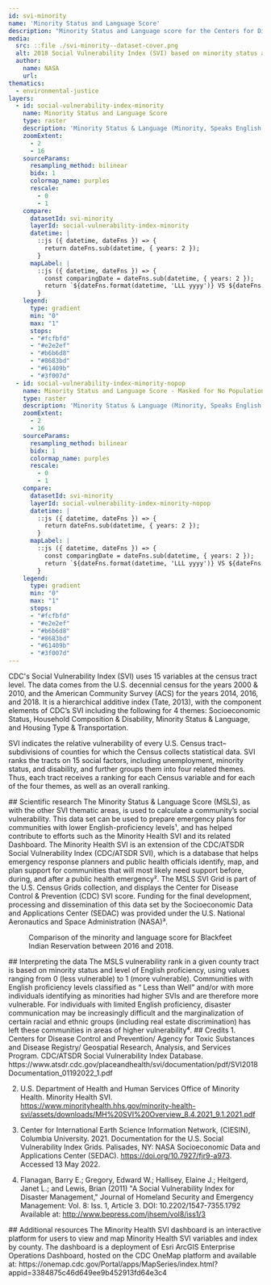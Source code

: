 ```yaml
---
id: svi-minority
name: 'Minority Status and Language Score'
description: "Minority Status and Language score for the Centers for Disease Control and Prevention (CDC) Social Vulnerability Index (SVI) gridded at a spatial resolution of 1 km"
media:
  src: ::file ./svi-minority--dataset-cover.png
  alt: 2018 Social Vulnerability Index (SVI) based on minority status and language score.
  author:
    name: NASA
    url: 
thematics:
  - environmental-justice
layers:
  - id: social-vulnerability-index-minority
    name: Minority Status and Language Score
    type: raster
    description: 'Minority Status & Language (Minority, Speaks English “Less than Well”) - Percentile ranking'
    zoomExtent:
      - 2
      - 16
    sourceParams:
      resampling_method: bilinear
      bidx: 1
      colormap_name: purples
      rescale:
        - 0
        - 1
    compare:
      datasetId: svi-minority
      layerId: social-vulnerability-index-minority
      datetime: |
        ::js ({ datetime, dateFns }) => {
          return dateFns.sub(datetime, { years: 2 });
        }
      mapLabel: |
        ::js ({ datetime, dateFns }) => {
          const comparingDate = dateFns.sub(datetime, { years: 2 });
          return `${dateFns.format(datetime, 'LLL yyyy')} VS ${dateFns.format(comparingDate, 'LLL yyyy')}`;
        }
    legend:
      type: gradient
      min: "0"
      max: "1"
      stops:
      - "#fcfbfd"
      - "#e2e2ef"
      - "#b6b6d8"
      - "#8683bd"
      - "#61409b"
      - "#3f007d"
  - id: social-vulnerability-index-minority-nopop
    name: Minority Status and Language Score - Masked for No Population
    type: raster
    description: 'Minority Status & Language (Minority, Speaks English “Less than Well”) - Percentile ranking'
    zoomExtent:
      - 2
      - 16
    sourceParams:
      resampling_method: bilinear
      bidx: 1
      colormap_name: purples
      rescale:
        - 0
        - 1
    compare:
      datasetId: svi-minority
      layerId: social-vulnerability-index-minority-nopop
      datetime: |
        ::js ({ datetime, dateFns }) => {
          return dateFns.sub(datetime, { years: 2 });
        }
      mapLabel: |
        ::js ({ datetime, dateFns }) => {
          const comparingDate = dateFns.sub(datetime, { years: 2 });
          return `${dateFns.format(datetime, 'LLL yyyy')} VS ${dateFns.format(comparingDate, 'LLL yyyy')}`;
        }
    legend:
      type: gradient
      min: "0"
      max: "1"
      stops:
      - "#fcfbfd"
      - "#e2e2ef"
      - "#b6b6d8"
      - "#8683bd"
      - "#61409b"
      - "#3f007d"
---
```


<Block>
<Prose>
CDC's Social Vulnerability Index (SVI) uses 15 variables at the census tract level. The data comes from the U.S. decennial census for the years 2000 & 2010, and the American Community Survey (ACS) for the years 2014, 2016, and 2018. It is a hierarchical additive index (Tate, 2013), with the component elements of CDC’s SVI including the following for 4 themes: Socioeconomic Status, Household Composition & Disability, Minority Status & Language, and Housing Type & Transportation.

SVI indicates the relative vulnerability of every U.S. Census tract–subdivisions of counties for which the Census collects statistical data. SVI ranks the tracts on 15 social factors, including unemployment, minority status, and disability, and further groups them into four related themes. Thus, each tract receives a ranking for each Census variable and for each of the four themes, as well as an overall ranking.
</Prose>
</Block>

<Block>
<Prose>
## Scientific research
The Minority Status & Language Score (MSLS), as with the other SVI thematic areas, is used to calculate a community’s social vulnerability. This data set can be used to prepare emergency plans for communities with lower English-proficiency levels¹, and has helped contribute to efforts such as the Minority Health SVI and its related Dashboard. The Minority Health SVI is an extension of the CDC/ATSDR Social Vulnerability Index (CDC/ATSDR SVI), which is a database that helps emergency response planners and public health officials identify, map, and plan support for communities that will most likely need support before, during, and after a public health emergency². The MSLS SVI Grid is part of the U.S. Census Grids collection, and displays the Center for Disease Control & Prevention (CDC) SVI score. Funding for the final development, processing and dissemination of this data set by the Socioeconomic Data and Applications Center (SEDAC) was provided under the U.S. National Aeronautics and Space Administration (NASA)³.
</Prose>
</Block>

<Block type='full'>
<Figure>
  <Map
    datasetId='svi-minority'
    layerId='social-vulnerability-index-minority'
    dateTime='2018-01-01'
    zoom={8}
    center={[-113.24,48.45]}
    isComparing
  />
  <Caption
    attrAuthor='NASA'
    attrUrl='https://nasa.gov/'
  >
    Comparison of the minority and language score for Blackfeet Indian Reservation between 2016 and 2018.
  </Caption>
</Figure>
<Prose>
## Interpreting the data
The MSLS vulnerability rank in a given county tract is based on minority status and level of English proficiency, using values ranging from 0 (less vulnerable) to 1 (more vulnerable). Communities with English proficiency levels classified as “ Less than Well” and/or with more individuals identifying as minorities had higher SVIs and are therefore more vulnerable. For individuals with limited English proficiency, disaster communication may be increasingly difficult and the marginalization of certain racial and ethnic groups (including real estate discrimination) has left these communities in areas of higher vulnerability⁴.
</Prose>
</Block>

<Block>
<Prose>
## Credits
1. Centers for Disease Control and Prevention/ Agency for Toxic Substances and Disease Registry/ Geospatial Research, Analysis, and Services Program. CDC/ATSDR Social Vulnerability Index Database. https://www.atsdr.cdc.gov/placeandhealth/svi/documentation/pdf/SVI2018Documentation_01192022_1.pdf

2. U.S. Department of Health and Human Services Office of Minority Health. Minority Health SVI. https://www.minorityhealth.hhs.gov/minority-health-svi/assets/downloads/MH%20SVI%20Overview_8.4.2021_9.1.2021.pdf 

3. Center for International Earth Science Information Network, (CIESIN), Columbia University. 2021. Documentation for the U.S. Social Vulnerability Index Grids. Palisades, NY: NASA Socioeconomic Data and Applications Center (SEDAC). https://doi.org/10.7927/fjr9-a973. Accessed 13 May 2022.

4. Flanagan, Barry E.; Gregory, Edward W.; Hallisey, Elaine J.; Heitgerd, Janet L.; and Lewis, Brian (2011) "A Social Vulnerability Index for Disaster Management," Journal of Homeland Security and Emergency Management: Vol. 8: Iss. 1, Article 3. DOI: 10.2202/1547-7355.1792 Available at: http://www.bepress.com/jhsem/vol8/iss1/3 
</Prose>
</Block>

<Block>
<Prose>
## Additional resources
The Minority Health SVI dashboard is an interactive platform for users to view and map Minority Health SVI variables and index by county. The dashboard is a deployment of Esri ArcGIS Enterprise Operations Dashboard, hosted on the CDC OneMap platform and available at: https://onemap.cdc.gov/Portal/apps/MapSeries/index.html?appid=3384875c46d649ee9b452913fd64e3c4
</Prose>
</Block>
